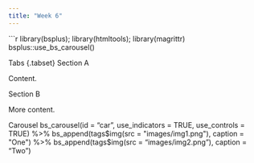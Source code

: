 ```yaml
---
title: "Week 6"
---
```


```r
library(bsplus); library(htmltools); library(magrittr)
bsplus::use_bs_carousel()

Tabs {.tabset}
Section A

Content.

Section B

More content.

Carousel
bs_carousel(id = "car", use_indicators = TRUE, use_controls = TRUE) %>%
  bs_append(tags$img(src = "images/img1.png"), caption = "One") %>%
  bs_append(tags$img(src = "images/img2.png"), caption = "Two")
  
  
